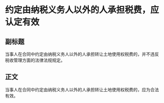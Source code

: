 # 约定由纳税义务人以外的人承担税费，应认定有效
## 副标题
当事人在合同中约定由纳税义务人以外的人承担转让土地使用权税费的，并不违反税收管理方面的法律法规规定。
## 正文
当事人在合同中约定由纳税义务人以外的人承担转让土地使用权税费的，应为合法有效。